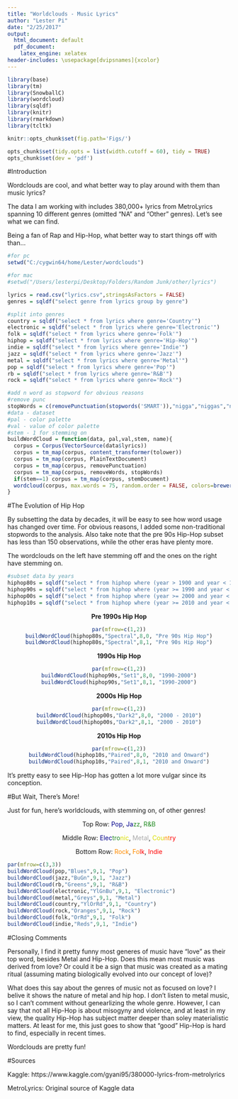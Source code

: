---
title: "Worldclouds - Music Lyrics"
author: "Lester Pi"
date: "2/25/2017"
output:
  html_document: default
  pdf_document:
    latex_engine: xelatex
header-includes: \usepackage[dvipsnames]{xcolor}
---

```{r Setup, include=FALSE, echo=FALSE, warning=FALSE, message=FALSE}
library(base)
library(tm)
library(SnowballC)
library(wordcloud)
library(sqldf)
library(knitr)
library(rmarkdown)
library(tcltk)

```

```{r global_options, echo=FALSE, warning=FALSE, message=FALSE}
knitr::opts_chunk$set(fig.path='Figs/')
```

```{r set Width, echo=FALSE, warning=FALSE, message=FALSE}
opts_chunk$set(tidy.opts = list(width.cutoff = 60), tidy = TRUE)
opts_chunk$set(dev = 'pdf')
```


#Introduction

Wordclouds are cool, and what better way to play around with them than music lyrics?

The data I am working with includes 380,000+ lyrics from MetroLyrics spanning 10 different genres (omitted "NA" and "Other" genres). Let's see what we can find.

Being a fan of Rap and Hip-Hop, what better way to start things off with than...


```{r,echo=FALSE, warning=FALSE, message=FALSE}
#for pc
setwd("C:/cygwin64/home/Lester/wordclouds")

#for mac
#setwd("/Users/lesterpi/Desktop/Folders/Random Junk/other/lyrics")

lyrics = read.csv("lyrics.csv",stringsAsFactors = FALSE)
genres = sqldf("select genre from lyrics group by genre")

#split into genres
country = sqldf("select * from lyrics where genre='Country'")
electronic = sqldf("select * from lyrics where genre='Electronic'")
folk = sqldf("select * from lyrics where genre='Folk'")
hiphop = sqldf("select * from lyrics where genre='Hip-Hop'")
indie = sqldf("select * from lyrics where genre='Indie'")
jazz = sqldf("select * from lyrics where genre='Jazz'")
metal = sqldf("select * from lyrics where genre='Metal'")
pop = sqldf("select * from lyrics where genre='Pop'")
rb = sqldf("select * from lyrics where genre='R&B'")
rock = sqldf("select * from lyrics where genre='Rock'")
```



```{r,echo=FALSE, warning=FALSE, message=FALSE}
#add n word as stopword for obvious reasons
#remove punc
stopWords = c(removePunctuation(stopwords('SMART')),"nigga","niggas","niggaz")
#data - dataset
#pal - color palette
#val - value of color palette
#stem - 1 for stemming on
buildWordCloud = function(data, pal,val,stem, name){
  corpus = Corpus(VectorSource(data$lyrics))
  corpus = tm_map(corpus, content_transformer(tolower))
  corpus = tm_map(corpus, PlainTextDocument)
  corpus = tm_map(corpus, removePunctuation)
  corpus = tm_map(corpus, removeWords, stopWords)
  if(stem==1) corpus = tm_map(corpus, stemDocument)
  wordcloud(corpus, max.words = 75, random.order = FALSE, colors=brewer.pal(val,pal), main = name)
}

```

#The Evolution of Hip Hop

By subsetting the data by decades, it will be easy to see how word usage has changed over time. For obvious reasons, I added some non-traditional stopwords to the analysis. Also take note that the pre 90s Hip-Hop subset has less than 150 observations, while the other eras have plenty more.

The wordclouds on the left have stemming off and the ones on the right have stemming on.


```{r,echo=FALSE, warning=FALSE, message=FALSE}
#subset data by years
hiphop80s = sqldf("select * from hiphop where (year > 1900 and year < 1990)")
hiphop90s = sqldf("select * from hiphop where (year >= 1990 and year < 2000)")
hiphop00s = sqldf("select * from hiphop where (year >= 2000 and year < 2010)")
hiphop10s = sqldf("select * from hiphop where (year >= 2010 and year < 2020)")
```

<center>

<b>Pre 1990s Hip Hop</b>
```{r, fig.align="center",echo=FALSE, warning=FALSE, message=FALSE}
par(mfrow=c(1,2))
buildWordCloud(hiphop80s,"Spectral",8,0, "Pre 90s Hip Hop")
buildWordCloud(hiphop80s,"Spectral",8,1, "Pre 90s Hip Hop")
```


<b>1990s Hip Hop</b>
```{r, fig.align="center",echo=FALSE, warning=FALSE, message=FALSE}
par(mfrow=c(1,2))
buildWordCloud(hiphop90s,"Set1",8,0, "1990-2000")
buildWordCloud(hiphop90s,"Set1",8,1, "1990-2000")
```



<b>2000s Hip Hop</b>
```{r, fig.align="center",echo=FALSE, warning=FALSE, message=FALSE}
par(mfrow=c(1,2))
buildWordCloud(hiphop00s,"Dark2",8,0, "2000 - 2010")
buildWordCloud(hiphop00s,"Dark2",8,1, "2000 - 2010")
```



<b>2010s Hip Hop</b>
```{r, fig.align="center",echo=FALSE, warning=FALSE, message=FALSE}
par(mfrow=c(1,2))
buildWordCloud(hiphop10s,"Paired",8,0, "2010 and Onward")
buildWordCloud(hiphop10s,"Paired",8,1, "2010 and Onward")
```


</center>


It's pretty easy to see Hip-Hop has gotten a lot more vulgar since its conception.

#But Wait, There's More!

Just for fun, here's worldclouds, with stemming on, of other genres!

<center>
Top Row: <font color="darkblue">Pop</font>, <font color="darkblue">Ja</font><font color="forestgreen">zz</font>, <font color="forestgreen">R\&B</font>

Middle Row: <font color="darkblue">Elec</font><font color="forestgreen">tro</font><font color="dandelion">nic</font>, <font color="darkgray">Metal</font>, <font color="dandelion">Cou</font><font color="darkorange">nt</font><font color="red">ry</font>

Bottom Row: <font color="darkorange">Rock</font>, <font color="darkorange">Fo</font><font color="red">lk</font>, <font color="red">Indie</font>
</center>

```{r,fig.align="center",echo=FALSE, warning=FALSE, message=FALSE}
par(mfrow=c(3,3))
buildWordCloud(pop,"Blues",9,1, "Pop")
buildWordCloud(jazz,"BuGn",9,1, "Jazz")
buildWordCloud(rb,"Greens",9,1, "R&B")
buildWordCloud(electronic,"YlGnBu",9,1, "Electronic")
buildWordCloud(metal,"Greys",9,1, "Metal")
buildWordCloud(country,"YlOrRd",9,1, "Country")
buildWordCloud(rock,"Oranges",9,1, "Rock")
buildWordCloud(folk,"OrRd",9,1, "Folk")
buildWordCloud(indie,"Reds",9,1, "Indie")
```

#Closing Comments

Personally, I find it pretty funny most generes of music have "love" as their top word, besides Metal and Hip-Hop. Does this mean most music was derived from love? Or could it be a sign that music was created as a mating ritual  (assuming mating biologically evolved into our concept of love)?

What does this say about the genres of music not as focused on love? I belive it shows the nature of metal and hip hop. I don't listen to metal music, so I can't comment without genearlizing the whole genre. However, I can say that not all Hip-Hop is about misogyny and violence, and at least in my view, the quality Hip-Hop has subject matter deeper than soley materialistic matters. At least for me, this just goes to show that "good" Hip-Hop is hard to find, especially in recent times.

Wordclouds are pretty fun!

#Sources

Kaggle: https://www.kaggle.com/gyani95/380000-lyrics-from-metrolyrics

MetroLyrics: Original source of Kaggle data

